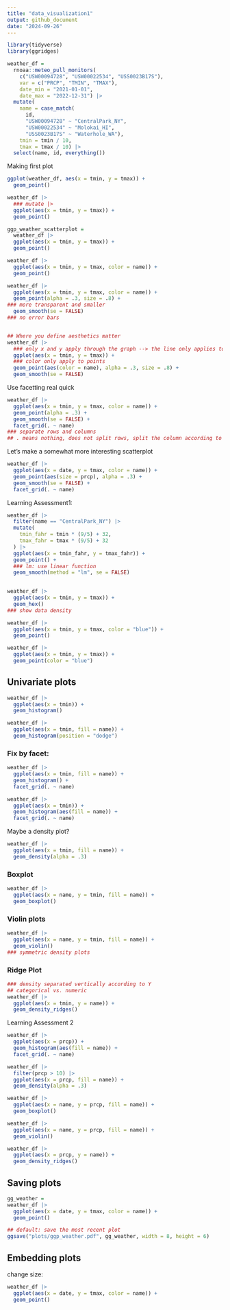 ```yaml
---
title: "data_visualization1"
output: github_document
date: "2024-09-26"
---
```


```r
library(tidyverse)
library(ggridges)
```

```r
weather_df = 
  rnoaa::meteo_pull_monitors(
    c("USW00094728", "USW00022534", "USS0023B17S"),
    var = c("PRCP", "TMIN", "TMAX"), 
    date_min = "2021-01-01",
    date_max = "2022-12-31") |>
  mutate(
    name = case_match(
      id, 
      "USW00094728" ~ "CentralPark_NY", 
      "USW00022534" ~ "Molokai_HI",
      "USS0023B17S" ~ "Waterhole_WA"),
    tmin = tmin / 10,
    tmax = tmax / 10) |>
  select(name, id, everything())
```

Making first plot

```r
ggplot(weather_df, aes(x = tmin, y = tmax)) +
  geom_point()
```

```r
weather_df |>
  ### mutate |>
  ggplot(aes(x = tmin, y = tmax)) +
  geom_point()
```

```r
ggp_weather_scatterplot = 
  weather_df |>
  ggplot(aes(x = tmin, y = tmax)) +
  geom_point()
```

```r
weather_df |>
  ggplot(aes(x = tmin, y = tmax, color = name)) +
  geom_point()

weather_df |>
  ggplot(aes(x = tmin, y = tmax, color = name)) +
  geom_point(alpha = .3, size = .8) +
### more transparent and smaller
  geom_smooth(se = FALSE)
### no error bars


## Where you define aesthetics matter
weather_df |>
  ### only x and y apply through the graph --> the line only applies to the single pair of x and y
  ggplot(aes(x = tmin, y = tmax)) +
  ### color only apply to points
  geom_point(aes(color = name), alpha = .3, size = .8) +
  geom_smooth(se = FALSE)
```

Use facetting real quick

```r
weather_df |>
  ggplot(aes(x = tmin, y = tmax, color = name)) +
  geom_point(alpha = .3) +
  geom_smooth(se = FALSE) +  
  facet_grid(. ~ name)
### separate rows and columns
## . means nothing, does not split rows, split the column according to names
```

Let's make a somewhat more interesting scatterplot

```r
weather_df |>
  ggplot(aes(x = date, y = tmax, color = name)) +
  geom_point(aes(size = prcp), alpha = .3) + 
  geom_smooth(se = FALSE) +
  facet_grid(. ~ name)
```

Learning Assessment1:

```r
weather_df |>
  filter(name == "CentralPark_NY") |>
  mutate(
    tmin_fahr = tmin * (9/5) + 32,
    tmax_fahr = tmax * (9/5) + 32
  ) |>
  ggplot(aes(x = tmin_fahr, y = tmax_fahr)) +
  geom_point() +
  ### lm: use linear function
  geom_smooth(method = "lm", se = FALSE)
  
```

```r
weather_df |>
  ggplot(aes(x = tmin, y = tmax)) +
  geom_hex()
### show data density
```

```r
weather_df |>
  ggplot(aes(x = tmin, y = tmax, color = "blue")) +
  geom_point()

weather_df |>
  ggplot(aes(x = tmin, y = tmax)) +
  geom_point(color = "blue")
```

## Univariate plots

```r
weather_df |>
  ggplot(aes(x = tmin)) +
  geom_histogram()

weather_df |>
  ggplot(aes(x = tmin, fill = name)) +
  geom_histogram(position = "dodge")
```

### Fix by facet:

```r
weather_df |>
  ggplot(aes(x = tmin, fill = name)) +
  geom_histogram() +
  facet_grid(. ~ name)

weather_df |>
  ggplot(aes(x = tmin)) +
  geom_histogram(aes(fill = name)) +
  facet_grid(. ~ name)
```

Maybe a density plot?

```r
weather_df |>
  ggplot(aes(x = tmin, fill = name)) +
  geom_density(alpha = .3)
```

### Boxplot

```r
weather_df |>
  ggplot(aes(x = name, y = tmin, fill = name)) +
  geom_boxplot()
```

### Violin plots

```r
weather_df |>
  ggplot(aes(x = name, y = tmin, fill = name)) +
  geom_violin()
### symmetric density plots
```

### Ridge Plot

```r
### density separated vertically according to Y
## categorical vs. numeric
weather_df |>
  ggplot(aes(x = tmin, y = name)) +
  geom_density_ridges()
```

Learning Assessment 2

```r
weather_df |>
  ggplot(aes(x = prcp)) +
  geom_histogram(aes(fill = name)) +
  facet_grid(. ~ name)

weather_df |>
  filter(prcp > 10) |>
  ggplot(aes(x = prcp, fill = name)) +
  geom_density(alpha = .3)

weather_df |>
  ggplot(aes(x = name, y = prcp, fill = name)) +
  geom_boxplot()

weather_df |>
  ggplot(aes(x = name, y = prcp, fill = name)) +
  geom_violin()

weather_df |>
  ggplot(aes(x = prcp, y = name)) +
  geom_density_ridges()
```

## Saving plots

```r
gg_weather =
weather_df |>
  ggplot(aes(x = date, y = tmax, color = name)) +
  geom_point()

## default: save the most recent plot
ggsave("plots/ggp_weather.pdf", gg_weather, width = 8, height = 6)
```

## Embedding plots

change size:
```r
weather_df |>
  ggplot(aes(x = date, y = tmax, color = name)) +
  geom_point()
```









